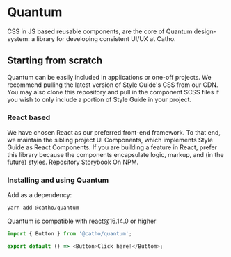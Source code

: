 

<Meta title="Introduction/GettingStarted" />

# Quantum
CSS in JS based reusable components, are the core of Quantum
design-system: a library for developing consistent UI/UX at Catho.

## Starting from scratch
Quantum can be easily included in applications or one-off projects. We
recommend pulling the latest version of Style Guide's CSS from our
CDN. You may also clone this repository and pull in the component SCSS
files if you wish to only include a portion of Style Guide in your
project.

### React based
We have chosen React as our preferred front-end framework. To that end, we
maintain the sibling project UI Components, which implements Style Guide
as React Components. If you are building a feature in React, prefer this
library because the components encapsulate logic, markup, and (in the
future) styles. Repository Storybook On NPM.

### Installing and using Quantum
Add as a dependency:
```sh
yarn add @catho/quantum
```

<Alert icon="warning" skin="warning">
  Quantum is compatible with react@16.14.0 or higher
</Alert>

```js
import { Button } from '@catho/quantum';

export default () => <Button>Click here!</Buttom>;
```